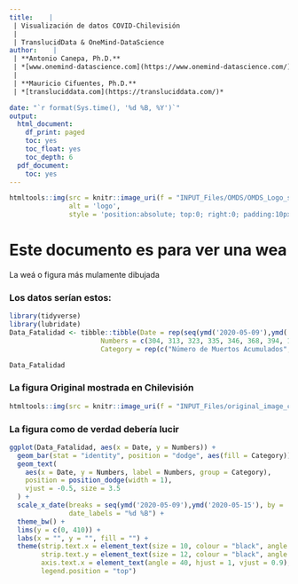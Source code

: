 ```yaml
---
title:    | 
 | Visualización de datos COVID-Chilevisión
 |
 | TranslucidData & OneMind-DataScience
author:    | 
 | **Antonio Canepa, Ph.D.**
 | *[www.onemind-datascience.com](https://www.onemind-datascience.com/)*
 |
 | **Mauricio Cifuentes, Ph.D.**
 | *[transluciddata.com](https://transluciddata.com/)*

date: "`r format(Sys.time(), '%d %B, %Y')`"
output:
  html_document:
    df_print: paged
    toc: yes
    toc_float: yes
    toc_depth: 6
  pdf_document:
    toc: yes
---
```

```r
htmltools::img(src = knitr::image_uri(f = "INPUT_Files/OMDS/OMDS_Logo_small.png"), 
               alt = 'logo', 
               style = 'position:absolute; top:0; right:0; padding:10px;')
```


# Este documento es para ver una wea
La weá o figura más mulamente dibujada

### Los datos serían estos:

```r
library(tidyverse)
library(lubridate)
Data_Fatalidad <- tibble::tibble(Date = rep(seq(ymd('2020-05-09'),ymd('2020-05-15'), by = '1 day'), times = 2),
                       Numbers = c(304, 313, 323, 335, 346, 368, 394, 10, 9, 11, 12, 11, 22, 26),
                       Category = rep(c("Número de Muertos Acumulados", "Número de Muertos por día"), each = 7))
```

```r
Data_Fatalidad
```

### La figura Original mostrada en Chilevisión
```r
htmltools::img(src = knitr::image_uri(f = "INPUT_Files/original_image_chilevision.jpeg"))
```



### La figura como de verdad debería lucir

```r
ggplot(Data_Fatalidad, aes(x = Date, y = Numbers)) +
  geom_bar(stat = "identity", position = "dodge", aes(fill = Category)) +
  geom_text(
    aes(x = Date, y = Numbers, label = Numbers, group = Category),
    position = position_dodge(width = 1),
    vjust = -0.5, size = 3.5
  ) +
  scale_x_date(breaks = seq(ymd('2020-05-09'),ymd('2020-05-15'), by = '1 day'),
               date_labels = "%d %B") +
  theme_bw() +
  lims(y = c(0, 410)) +
  labs(x = "", y = "", fill = "") +
  theme(strip.text.x = element_text(size = 10, colour = "black", angle = 90),
        strip.text.y = element_text(size = 12, colour = "black", angle = 0),
        axis.text.x = element_text(angle = 40, hjust = 1, vjust = 0.9),
        legend.position = "top")
```
